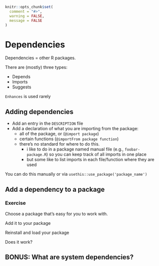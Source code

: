 ```r
knitr::opts_chunk$set(
  comment = "#>",
  warning = FALSE,
  message = FALSE
)
```


# Dependencies {#dependencies}

Dependencies = other R packages. 

There are (mostly) three types:

* Depends
* Imports
* Suggests

`Enhances` is used rarely

## Adding dependencies

- Add an entry in the `DESCRIPTION` file
- Add a declaration of what you are importing from the package:
    + all of the package, or (`@import package`)
    + certain functions (`@importFrom package function`)
    + there's no standard for where to do this. 
        + i like to do in a package named manual file (e.g., `foobar-package.R`) so you can keep track of all imports in one place
        + but some like to list imports in each file/function where they are used

You can do this manually or via `usethis::use_package('package_name')`

## Add a dependency to a package

### Exercise

Choose a package that's easy for you to work with. 

Add it to your package

Reinstall and load your package

Does it work?

## BONUS: What are system dependencies?
